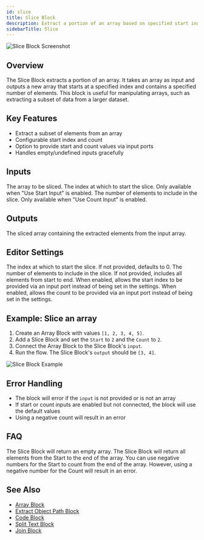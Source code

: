 ```yaml
---
id: slice
title: Slice Block
description: Extract a portion of an array based on specified start index and count
sidebarTitle: Slice
---
```


![Slice Block Screenshot](./assets/slice-block.png)

## Overview

The Slice Block extracts a portion of an array. It takes an array as input and outputs a new array that starts at a specified index and contains a specified number of elements. This block is useful for manipulating arrays, such as extracting a subset of data from a larger dataset.

## Key Features

- Extract a subset of elements from an array
- Configurable start index and count
- Option to provide start and count values via input ports
- Handles empty/undefined inputs gracefully

## Inputs

<ParamField path="input" type="any[]" required>
  The array to be sliced.
</ParamField>

<ParamField path="start" type="number">
  The index at which to start the slice. Only available when "Use Start Input" is enabled.
</ParamField>

<ParamField path="count" type="number">
  The number of elements to include in the slice. Only available when "Use Count Input" is enabled.
</ParamField>

## Outputs

<ResponseField name="output" type="any[]">
  The sliced array containing the extracted elements from the input array.
</ResponseField>

## Editor Settings

<ParamField path="start" type="number" default={0}>
  The index at which to start the slice. If not provided, defaults to 0.
</ParamField>

<ParamField path="count" type="number">
  The number of elements to include in the slice. If not provided, includes all elements from start to end.
</ParamField>

<ParamField path="useStartInput" type="boolean" default={false}>
  When enabled, allows the start index to be provided via an input port instead of being set in the settings.
</ParamField>

<ParamField path="useCountInput" type="boolean" default={false}>
  When enabled, allows the count to be provided via an input port instead of being set in the settings.
</ParamField>

## Example: Slice an array

1. Create an Array Block with values `[1, 2, 3, 4, 5]`.
2. Add a Slice Block and set the `Start` to `2` and the `Count` to `2`.
3. Connect the Array Block to the Slice Block's `input`.
4. Run the flow. The Slice Block's `output` should be `[3, 4]`.

<Frame>
  <img src="./assets/slice-block-example-01.png" alt="Slice Block Example" />
</Frame>

## Error Handling

- The block will error if the `input` is not provided or is not an array
- If start or count inputs are enabled but not connected, the block will use the default values
- Using a negative count will result in an error

## FAQ

<AccordionGroup>
  <Accordion title="What happens if the Start is greater than the length of the array?">
    The Slice Block will return an empty array.
  </Accordion>

  <Accordion title="What happens if the Count is greater than the number of elements in the array?">
    The Slice Block will return all elements from the Start to the end of the array.
  </Accordion>

  <Accordion title="Can I use negative numbers for the Start and Count?">
    You can use negative numbers for the Start to count from the end of the array. However, using a negative number for the Count will result in an error.
  </Accordion>
</AccordionGroup>

## See Also

- [Array Block](/block-reference/data/array)
- [Extract Object Path Block](/block-reference/modifiers/extract-object-path)
- [Code Block](/block-reference/code/code)
- [Split Text Block](/block-reference/modifiers/split-text)
- [Join Block](/block-reference/modifiers/join)
